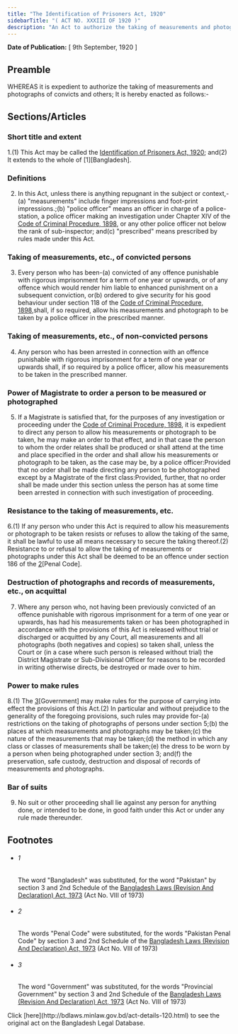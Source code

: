 ```yaml
---
title: "The Identification of Prisoners Act, 1920"
sidebarTitle: "( ACT NO. XXXIII OF 1920 )"
description: "An Act to authorize the taking of measurements and photographs of convicts and others."
---
```


**Date of Publication:** [ 9th September, 1920 ]

## Preamble

WHEREAS it is expedient to authorize the taking of measurements and photographs of convicts and others; It is hereby enacted as follows:-

## Sections/Articles

### Short title and extent

1.(1) This Act may be called the [Identification of Prisoners Act, 1920](/act-120.html "Identification of Prisoners Act, 1920"); and(2) It extends to the whole of [1][Bangladesh].

### Definitions

2. In this Act, unless there is anything repugnant in the subject or context,-(a) "measurements" include finger impressions and foot-print impressions.;(b) "police officer" means an officer in charge of a police-station, a police officer making an investigation under Chapter XIV of the [Code of Criminal Procedure, 1898](/act-75.html "Code of Criminal Procedure, 1898"), or any other police officer not below the rank of sub-inspector; and(c) "prescribed" means prescribed by rules made under this Act.

### Taking of measurements, etc., of convicted persons

3. Every person who has been-(a) convicted of any offence punishable with rigorous imprisonment for a term of one year or upwards, or of any offence which would render him liable to enhanced punishment on a subsequent conviction, or(b) ordered to give security for his good behaviour under section 118 of the [Code of Criminal Procedure, 1898](/act-75.html "Code of Criminal Procedure, 1898"),shall, if so required, allow his measurements and photograph to be taken by a police officer in the prescribed manner.

### Taking of measurements, etc., of non-convicted persons

4. Any person who has been arrested in connection with an offence punishable with rigorous imprisonment for a term of one year or upwards shall, if so required by a police officer, allow his measurements to be taken in the prescribed manner.

### Power of Magistrate to order a person to be measured or photographed

5. If a Magistrate is satisfied that, for the purposes of any investigation or proceeding under the [Code of Criminal Procedure, 1898](/act-75.html "Code of Criminal Procedure, 1898"), it is expedient to direct any person to allow his measurements or photograph to be taken, he may make an order to that effect, and in that case the person to whom the order relates shall be produced or shall attend at the time and place specified in the order and shall allow his measurements or photograph to be taken, as the case may be, by a police officer:Provided that no order shall be made directing any person to be photographed except by a Magistrate of the first class:Provided, further, that no order shall be made under this section unless the person has at some time been arrested in connection with such investigation of proceeding.

### Resistance to the taking of measurements, etc.

6.(1) If any person who under this Act is required to allow his measurements or photograph to be taken resists or refuses to allow the taking of the same, it shall be lawful to use all means necessary to secure the taking thereof.(2) Resistance to or refusal to allow the taking of measurements or photographs under this Act shall be deemed to be an offence under section 186 of the [2](1)[Penal Code].

### Destruction of photographs and records of measurements, etc., on acquittal

7. Where any person who, not having been previously convicted of an offence punishable with rigorous imprisonment for a term of one year or upwards, has had his measurements taken or has been photographed in accordance with the provisions of this Act is released without trial or discharged or acquitted by any Court, all measurements and all photographs (both negatives and copies) so taken shall, unless the Court or (in a case where such person is released without trial) the District Magistrate or Sub-Divisional Officer for reasons to be recorded in writing otherwise directs, be destroyed or made over to him.

### Power to make rules

8.(1) The [3](1)[Government] may make rules for the purpose of carrying into effect the provisions of this Act.(2) In particular and without prejudice to the generality of the foregoing provisions, such rules may provide for-(a) restrictions on the taking of photographs of persons under section 5;(b) the places at which measurements and photographs may be taken;(c) the nature of the measurements that may be taken;(d) the method in which any class or classes of measurements shall be taken;(e) the dress to be worn by a person when being photographed under section 3; and(f) the preservation, safe custody, destruction and disposal of records of measurements and photographs.

### Bar of suits

9. No suit or other proceeding shall lie against any person for anything done, or intended to be done, in good faith under this Act or under any rule made thereunder.

## Footnotes

- ###### 1

  The word "Bangladesh" was substituted, for the word "Pakistan" by section 3 and 2nd Schedule of the [Bangladesh Laws (Revision And Declaration) Act, 1973](/act-430.html "Bangladesh Laws (Revision And Declaration) Act, 1973") (Act No. VIII of 1973)

- ###### 2

  The words "Penal Code" were substituted, for the words "Pakistan Penal Code" by section 3 and 2nd Schedule of the [Bangladesh Laws (Revision And Declaration) Act, 1973](/act-430.html "Bangladesh Laws (Revision And Declaration) Act, 1973") (Act No. VIII of 1973)

- ###### 3

  The word "Government" was substituted, for the words "Provincial Government" by section 3 and 2nd Schedule of the [Bangladesh Laws (Revision And Declaration) Act, 1973](/act-430.html "Bangladesh Laws (Revision And Declaration) Act, 1973") (Act No. VIII of 1973)

<Note>
  Click [here](http://bdlaws.minlaw.gov.bd/act-details-120.html) to see the original act on the Bangladesh Legal Database.
</Note>
